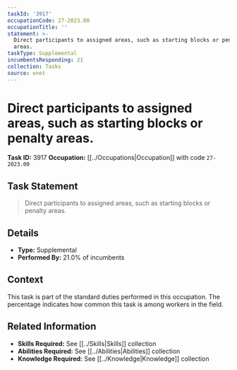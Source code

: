 ```yaml
---
taskId: '3917'
occupationCode: 27-2023.00
occupationTitle: ''
statement: >-
  Direct participants to assigned areas, such as starting blocks or penalty
  areas.
taskType: Supplemental
incumbentsResponding: 21
collection: Tasks
source: onet
---
```

# Direct participants to assigned areas, such as starting blocks or penalty areas.

**Task ID:** 3917
**Occupation:** [[../Occupations|Occupation]] with code `27-2023.00`

## Task Statement

> Direct participants to assigned areas, such as starting blocks or penalty areas.

## Details

- **Type:** Supplemental
- **Performed By:** 21.0% of incumbents

## Context

This task is part of the standard duties performed in this occupation. The percentage indicates how common this task is among workers in the field.

## Related Information

- **Skills Required:** See [[../Skills|Skills]] collection
- **Abilities Required:** See [[../Abilities|Abilities]] collection
- **Knowledge Required:** See [[../Knowledge|Knowledge]] collection
